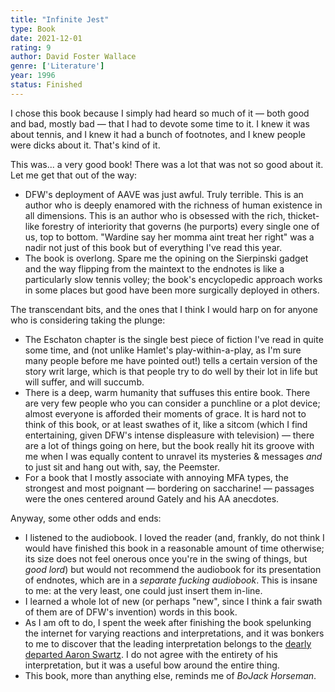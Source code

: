 ```yaml
---
title: "Infinite Jest"
type: Book
date: 2021-12-01
rating: 9
author: David Foster Wallace
genre: ['Literature']
year: 1996
status: Finished
---
```


I chose this book because I simply had heard so much of it — both good and bad, mostly bad — that I had to devote some time to it. I knew it was about tennis, and I knew it had a bunch of footnotes, and I knew people were dicks about it. That's kind of it.

This was... a very good book! There was a lot that was not so good about it. Let me get that out of the way:

- DFW's deployment of AAVE was just awful. Truly terrible. This is an author who is deeply enamored with the richness of human existence in all dimensions. This is an author who is obsessed with the rich, thicket-like forestry of interiority that governs (he purports) every single one of us, top to bottom. "Wardine say her momma aint treat her right" was a nadir not just of this book but of everything I've read this year.
- The book is overlong. Spare me the opining on the Sierpinski gadget and the way flipping from the maintext to the endnotes is like a particularly slow tennis volley; the book's encyclopedic approach works in some places but good have been more surgically deployed in others.

The transcendant bits, and the ones that I think I would harp on for anyone who is considering taking the plunge:

- The Eschaton chapter is the single best piece of fiction I've read in quite some time, and (not unlike Hamlet's play-within-a-play, as I'm sure many people before me have pointed out!) tells a certain version of the story writ large, which is that people try to do well by their lot in life but will suffer, and will succumb.
- There is a deep, warm humanity that suffuses this entire book. There are very few people who you can consider a punchline or a plot device; almost everyone is afforded their moments of grace. It is hard not to think of this book, or at least swathes of it, like a sitcom (which I find entertaining, given DFW's intense displeasure with television) — there are a lot of things going on here, but the book really hit its groove with me when I was equally content to unravel its mysteries & messages _and_ to just sit and hang out with, say, the Peemster.
- For a book that I mostly associate with annoying MFA types, the strongest and most poignant — bordering on saccharine! — passages were the ones centered around Gately and his AA anecdotes.

Anyway, some other odds and ends:

- I listened to the audiobook. I loved the reader (and, frankly, do not think I would have finished this book in a reasonable amount of time otherwise; its size does not feel onerous once you're in the swing of things, but *good lord*) but would not recommend the audiobook for its presentation of endnotes, which are in a *separate fucking audiobook*. This is insane to me: at the very least, one could just insert them in-line.
- I learned a whole lot of new (or perhaps "new", since I think a fair swath of them are of DFW's invention) words in this book.
- As I am oft to do, I spent the week after finishing the book spelunking the internet for varying reactions and interpretations, and it was bonkers to me to discover that the leading interpretation belongs to the [dearly departed Aaron Swartz](http://aaronsw.com/weblog/ijend). I do not agree with the entirety of his interpretation, but it was a useful bow around the entire thing.
- This book, more than anything else, reminds me of _BoJack Horseman_.
